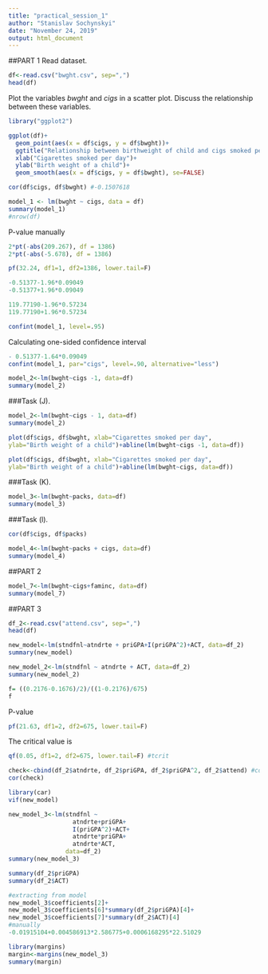 ```yaml
---
title: "practical_session_1"
author: "Stanislav Sochynskyi"
date: "November 24, 2019"
output: html_document
---
```

##PART 1
Read dataset. 
```r
df<-read.csv("bwght.csv", sep=",")
head(df)
```

Plot the variables *bwght* and *cigs* in a scatter plot. Discuss the relationship between these variables.
```r
library("ggplot2")

ggplot(df)+
  geom_point(aes(x = df$cigs, y = df$bwght))+
  ggtitle("Relationship between birthweight of child and cigs smoked per day")+
  xlab("Cigarettes smoked per day")+ 
  ylab("Birth weight of a child")+
  geom_smooth(aes(x = df$cigs, y = df$bwght), se=FALSE)
```
```r
cor(df$cigs, df$bwght) #-0.1507618
```
```r
model_1 <- lm(bwght ~ cigs, data = df)
summary(model_1)
#nrow(df)
```
P-value manually
```r
2*pt(-abs(209.267), df = 1386)
2*pt(-abs(-5.678), df = 1386)
```

```r
pf(32.24, df1=1, df2=1386, lower.tail=F)
```

```r
-0.51377-1.96*0.09049
-0.51377+1.96*0.09049
```

```r
119.77190-1.96*0.57234
119.77190+1.96*0.57234
```
```r
confint(model_1, level=.95)
```
Calculating one-sided confidence interval
```r
- 0.51377-1.64*0.09049
confint(model_1, par="cigs", level=.90, alternative="less")

```

```r
model_2<-lm(bwght~cigs -1, data=df)
summary(model_2)

```
###Task (J).
```r
model_2<-lm(bwght~cigs - 1, data=df)
summary(model_2)
```

```r
plot(df$cigs, df$bwght, xlab="Cigarettes smoked per day",
ylab="Birth weight of a child")+abline(lm(bwght~cigs -1, data=df))

```
```r
plot(df$cigs, df$bwght, xlab="Cigarettes smoked per day",
ylab="Birth weight of a child")+abline(lm(bwght~cigs, data=df))
```

###Task (K).
```r
model_3<-lm(bwght~packs, data=df)
summary(model_3)
```

###Task (l).
```r
cor(df$cigs, df$packs)
```

```r
model_4<-lm(bwght~packs + cigs, data=df)
summary(model_4)

```

##PART 2
```r
model_7<-lm(bwght~cigs+faminc, data=df)
summary(model_7)
```

##PART 3
```r
df_2<-read.csv("attend.csv", sep=",")
head(df)
```

```r
new_model<-lm(stndfnl~atndrte + priGPA+I(priGPA^2)+ACT, data=df_2)
summary(new_model)
```

```r
new_model_2<-lm(stndfnl ~ atndrte + ACT, data=df_2)
summary(new_model_2)
```
```r
f= ((0.2176-0.1676)/2)/((1-0.2176)/675)
f
```
P-value
```r
pf(21.63, df1=2, df2=675, lower.tail=F)
```
The critical value is
```r
qf(0.05, df1=2, df2=675, lower.tail=F) #tcrit
```
```r
check<-cbind(df_2$atndrte, df_2$priGPA, df_2$priGPA^2, df_2$attend) #combines into matrix
cor(check)
```
```r
library(car)
vif(new_model)
```
```r
new_model_3<-lm(stndfnl ~ 
                  atndrte+priGPA+ 
                  I(priGPA^2)+ACT+ 
                  atndrte*priGPA+
                  atndrte*ACT, 
                data=df_2)
summary(new_model_3)
```
```r
summary(df_2$priGPA)
summary(df_2$ACT)
```
```r
#extracting from model
new_model_3$coefficients[2]+
new_model_3$coefficients[6]*summary(df_2$priGPA)[4]+
new_model_3$coefficients[7]*summary(df_2$ACT)[4]
#manually
-0.01915104+0.004586913*2.586775+0.0006168295*22.51029
```

```r
library(margins)
margin<-margins(new_model_3)
summary(margin)
```


